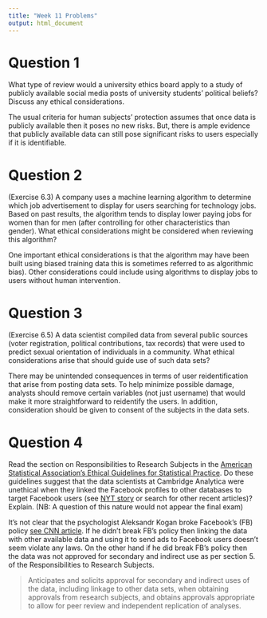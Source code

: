 ```yaml
---
title: "Week 11 Problems"
output: html_document
---
```


# Question 1

What type of review would a university ethics board apply to a study of publicly available social media posts of university students' political beliefs?  Discuss any ethical considerations.

The usual criteria for human subjects' protection assumes that once data is publicly available then it poses no new risks.  But, there is ample evidence that publicly available data can still pose significant risks to users especially if it is identifiable. 

# Question 2

(Exercise 6.3) A company uses a machine learning algorithm to determine which job advertisement to display for users searching for technology jobs. Based on past results, the algorithm tends to display lower paying jobs for women than for men (after controlling for other characteristics than gender). What ethical considerations might be considered when reviewing this algorithm?

One important ethical considerations is that the algorithm may have been built using biased training data this is sometimes referred to as algorithmic bias). Other considerations could include using algorithms to display jobs to users without human intervention. 

# Question 3

(Exercise 6.5) A data scientist compiled data from several public sources (voter registration, political contributions, tax records) that were used to predict sexual orientation of individuals in a community. What ethical considerations arise that should guide use of such data sets?

There may be unintended consequences in terms of user reidentification that arise from posting data sets. To help minimize possible damage, analysts should remove certain variables (not just username) that would make it more straightforward to reidentify the users.  In addition, consideration should be given to consent of the subjects in the data sets.  

# Question 4

Read the section on Responsibilities to Research Subjects in the [American Statistical Association's Ethical Guidelines for Statistical Practice](http://www.amstat.org/ASA/Your-Career/Ethical-Guidelines-for-Statistical-Practice.aspx).  Do these guidelines suggest that the data scientists at Cambridge Analytica were unethical when they linked the Facebook profiles to other databases to target Facebook users (see [NYT story](https://www.nytimes.com/2018/03/17/us/politics/cambridge-analytica-trump-campaign.html?action=click&contentCollection=Technology&module=RelatedCoverage&region=EndOfArticle&pgtype=article) or search for other recent articles)?  Explain.  (NB:  A  question of this nature would not appear the final exam) 

It's not clear that the psychologist Aleksandr Kogan broke Facebook's (FB) policy [see CNN article](http://money.cnn.com/2018/03/20/technology/aleksandr-kogan-interview/index.html). If he didn't break FB's policy then linking the data with other available data and using it to send ads to Facebook users doesn't seem violate any laws.  On the other hand if he did break FB's policy then the data was not approved for secondary and indirect use as per section 5. of the Responsibilities to Research Subjects.

> Anticipates and solicits approval for secondary and indirect uses of the data, including linkage to other data sets, when obtaining approvals from research subjects, and obtains approvals appropriate to allow for peer review and independent replication of analyses.
